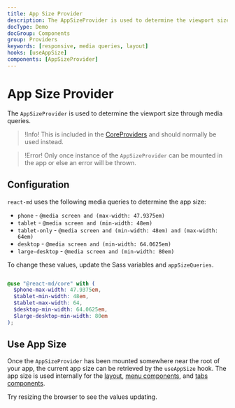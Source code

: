 ```yaml
---
title: App Size Provider
description: The AppSizeProvider is used to determine the viewport size through media queries.
docType: Demo
docGroup: Components
group: Providers
keywords: [responsive, media queries, layout]
hooks: [useAppSize]
components: [AppSizeProvider]
---
```


# App Size Provider

The `AppSizeProvider` is used to determine the viewport size through media
queries.

> !Info! This is included in the [CoreProviders](./core-providers) and should
> normally be used instead.

> !Error! Only once instance of the `AppSizeProvider` can be mounted in the app
> or else an error will be thrown.

## Configuration

`react-md` uses the following media queries to determine the app size:

- `phone` - `@media screen and (max-width: 47.9375em)`
- `tablet` - `@media screen and (min-width: 48em)`
- `tablet-only` - `@media screen and (min-width: 48em) and (max-width: 64em)`
- `desktop` - `@media screen and (min-width: 64.0625em)`
- `large-desktop` - `@media screen and (min-width: 80em)`

To change these values, update the Sass variables and `appSizeQueries`.

```demo source="./ConfigurationExample.tsx" importOnly

```

```scss
@use "@react-md/core" with (
  $phone-max-width: 47.9375em,
  $tablet-min-width: 48em,
  $tablet-max-width: 64,
  $desktop-min-width: 64.0625em,
  $large-desktop-min-width: 80em
);
```

## Use App Size

Once the `AppSizeProvider` has been mounted somewhere near the root of your app,
the current app size can be retrieved by the `useAppSize` hook. The app size is
used internally for the [layout](/getting-started/layout), [menu
components](./menu), and [tabs components](./tabs).

Try resizing the browser to see the values updating.

```demo source="./UseAppSizeExample.tsx"

```
